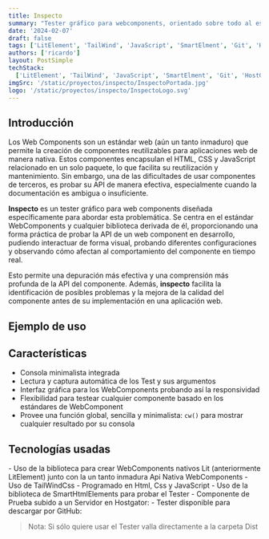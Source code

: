 ```yaml
---
title: Inspecto
summary: "Tester gráfico para webcomponents, orientado sobre todo al estándar WebComponents y cualquier biblioteca derivada de ella. Útil para probar la Api de un WebComponent que esté en desarrollo o de documentación ambigua."
date: '2024-02-07'
draft: false
tags: ['LitElement', 'TailWind', 'JavaScript', 'SmartElment', 'Git', 'HostGator']
authors: ['ricardo']
layout: PostSimple
techStack:
  ['LitElement', 'TailWind', 'JavaScript', 'SmartElment', 'Git', 'HostGator']
imgSrc: '/static/proyectos/inspecto/InspectoPortada.jpg'
logo: '/static/proyectos/inspecto/InspectoLogo.svg'
---
```


<TOCInline toc={props.toc} asDisclosure />

## Introducción
<CImage src='/static/proyectos/inspecto/InspectoPortada.jpg'/>

Los Web Components son un estándar web (aún un tanto inmaduro) que permite la creación de componentes reutilizables para aplicaciones web de manera nativa. Estos componentes encapsulan el HTML, CSS y JavaScript relacionado en un solo paquete, lo que facilita su reutilización y mantenimiento. Sin embargo, una de las dificultades de usar componentes de terceros, es probar su API de manera efectiva, especialmente cuando la documentación es ambigua o insuficiente.

**Inspecto** es un tester gráfico para web components diseñada específicamente para abordar esta problemática. Se centra en el estándar WebComponents y cualquier biblioteca derivada de él, proporcionando una forma práctica de probar la API de un web component en desarrollo, pudiendo interactuar de forma visual, probando diferentes configuraciones y observando cómo afectan al comportamiento del componente en tiempo real.

Esto permite una depuración más efectiva y una comprensión más profunda de la API del componente. Además, **inspecto** facilita la identificación de posibles problemas y la mejora de la calidad del componente antes de su implementación en una aplicación web.


## Ejemplo de uso

<CVideo src='/proyectos/DemoFinalInspecto.mp4'/>

## Características

- Consola minimalista integrada
- Lectura y captura automática de los Test y sus argumentos
- Interfaz gráfica para los WebComponents probando así la responsividad
- Flexibilidad para testear cualquier componente basado en los estándares de WebComponent
- Provee una función global, sencilla y minimalista: `cw()` para mostrar cualquier resultado por su consola

## Tecnologías usadas
<TechStack stacks = {props.techStack}/>
- Uso de la biblioteca para crear WebComponents nativos Lit (anteriormente LitElement) junto con la un tanto inmadura Api Nativa WebComponents
- Uso de TailWindCss
- Programado en Html, Css y JavaScript
- Uso de la biblioteca de SmartHtmlElements para probar el Tester
- Componente de Prueba subido a un Servidor en Hostgator: <CLink className="inline-block" href="https://inspecto.webprized.com/editor"/>
- Tester disponible para descargar por GitHub: <CLink className="inline-block" href="https://github.com/RNovaCoder/Inspecto"/>

> Nota: Si sólo quiere usar el Tester valla directamente a la carpeta Dist


